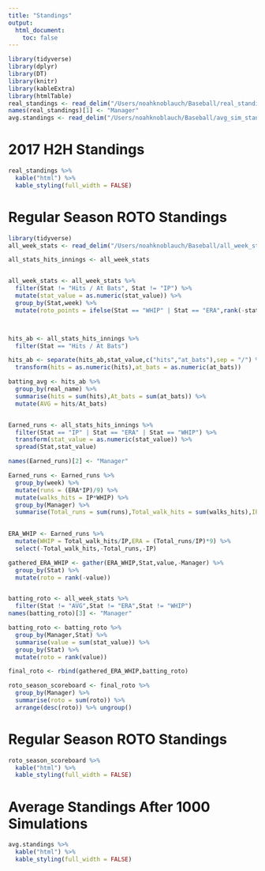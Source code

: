 ```yaml
---
title: "Standings"
output: 
  html_document:
    toc: false
---
```

```r
library(tidyverse)
library(dplyr)
library(DT)
library(knitr)
library(kableExtra)
library(htmlTable)
real_standings <- read_delim("/Users/noahknoblauch/Baseball/real_standings.txt",delim = "\t")
names(real_standings)[1] <- "Manager"
avg.standings <- read_delim("/Users/noahknoblauch/Baseball/avg_sim_standings.txt",delim = "\t")
```

# 2017 H2H Standings

```r
real_standings %>% 
  kable("html") %>%
  kable_styling(full_width = FALSE)
```


# Regular Season ROTO Standings

```r
library(tidyverse)
all_week_stats <- read_delim("/Users/noahknoblauch/Baseball/all_week_stats.txt",delim = "\t",guess_max = 10000)

all_stats_hits_innings <- all_week_stats


all_week_stats <- all_week_stats %>%
  filter(Stat != "Hits / At Bats", Stat != "IP") %>%
  mutate(stat_value = as.numeric(stat_value)) %>%
  group_by(Stat,week) %>%
  mutate(roto_points = ifelse(Stat == "WHIP" | Stat == "ERA",rank(-stat_value),rank(stat_value)))



hits_ab <- all_stats_hits_innings %>%
  filter(Stat == "Hits / At Bats")

hits_ab <- separate(hits_ab,stat_value,c("hits","at_bats"),sep = "/") %>%
  transform(hits = as.numeric(hits),at_bats = as.numeric(at_bats))

batting_avg <- hits_ab %>%
  group_by(real_name) %>%
  summarise(hits = sum(hits),At_bats = sum(at_bats)) %>%
  mutate(AVG = hits/At_bats)


Earned_runs <- all_stats_hits_innings %>%
  filter(Stat == "IP" | Stat == "ERA" | Stat == "WHIP") %>%
  transform(stat_value = as.numeric(stat_value)) %>%
  spread(Stat,stat_value)

names(Earned_runs)[2] <- "Manager"

Earned_runs <- Earned_runs %>%
  group_by(week) %>%
  mutate(runs = (ERA*IP)/9) %>%
  mutate(walks_hits = IP*WHIP) %>%
  group_by(Manager) %>%
  summarise(Total_runs = sum(runs),Total_walk_hits = sum(walks_hits),IP = sum(IP))
  

ERA_WHIP <- Earned_runs %>%
  mutate(WHIP = Total_walk_hits/IP,ERA = (Total_runs/IP)*9) %>%
  select(-Total_walk_hits,-Total_runs,-IP)

gathered_ERA_WHIP <- gather(ERA_WHIP,Stat,value,-Manager) %>%
  group_by(Stat) %>%
  mutate(roto = rank(-value))


batting_roto <- all_week_stats %>%
  filter(Stat != "AVG",Stat != "ERA",Stat != "WHIP")
names(batting_roto)[3] <- "Manager"

batting_roto <- batting_roto %>%
  group_by(Manager,Stat) %>%
  summarise(value = sum(stat_value)) %>%
  group_by(Stat) %>%
  mutate(roto = rank(value))

final_roto <- rbind(gathered_ERA_WHIP,batting_roto)

roto_season_scoreboard <- final_roto %>%
  group_by(Manager) %>%
  summarise(roto = sum(roto)) %>%
  arrange(desc(roto)) %>% ungroup()


```


# Regular Season ROTO Standings

```r
roto_season_scoreboard %>% 
  kable("html") %>%
  kable_styling(full_width = FALSE)
```


# Average Standings After 1000 Simulations

```r
avg.standings %>% 
  kable("html") %>%
  kable_styling(full_width = FALSE)
```

